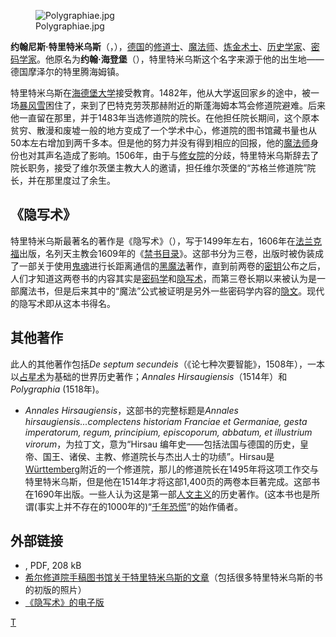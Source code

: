 [[File:Polygraphiae.jpg|right]]

'''约翰尼斯·特里特米乌斯'''（{{lang-de|Johannes Trithemius}}，{{bd|1462年|2月1日|1516年|6月13日|Trithemius}}），[[德国|德国]]的[[修道士|修道士]]、[[魔法师|魔法师]]、[[炼金术士|炼金术士]]、[[历史学家|历史学家]]、[[密码学家|密码学家]]。他原名为'''约翰·海登堡'''（{{lang|de|Johann Heidenberg}}），特里特米乌斯这个名字来源于他的出生地——德国摩泽尔的特里腾海姆镇。

特里特米乌斯在[[海德堡大学|海德堡大学]]接受教育。1482年，他从大学返回家乡的途中，被一场[[暴风雪|暴风雪]]困住了，来到了巴特克劳茨那赫附近的斯蓬海姆本笃会修道院避难。后来他一直留在那里，并于1483年当选修道院的院长。在他担任院长期间，这个原本贫穷、散漫和废墟一般的地方变成了一个学术中心，修道院的图书馆藏书量也从50本左右增加到两千多本。但是他的努力并没有得到相应的回报，他的[[魔法师|魔法师]]身份也对其声名造成了影响。1506年，由于与[[修女院|修女院]]的分歧，特里特米乌斯辞去了院长职务，接受了维尔茨堡主教大人的邀请，担任维尔茨堡的“苏格兰修道院”院长，并在那里度过了余生。

== 《隐写术》 ==

特里特米乌斯最著名的著作是《隐写术》（{{lang|en|''Steganographia''}}），写于1499年左右，1606年在[[法兰克福|法兰克福]]出版，名列天主教会1609年的《[[禁书目录|禁书目录]]》。这部书分为三卷，出版时被伪装成了一部关于使用[[鬼魂|鬼魂]]进行长距离通信的[[黑魔法|黑魔法]]著作，直到前两卷的[[密钥|密钥]]公布之后，人们才知道这两卷书的内容其实是[[密码学|密码学]]和[[隐写术|隐写术]]，而第三卷长期以来被认为是一部魔法书，但是后来其中的“魔法”公式被证明是另外一些密码学内容的[[隐文|隐文]]。现代的隐写术即从这本书得名。

== 其他著作 ==
此人的其他著作包括''De septum secundeis''（《论七种次要智能》，1508年），一本以[[占星术|占星术]]为基础的世界历史著作；''Annales Hirsaugiensis''（1514年）和''Polygraphia'' (1518年)。

* ''Annales Hirsaugiensis''，这部书的完整标题是''Annales hirsaugiensis...complectens historiam Franciae et Germaniae, gesta imperatorum, regum, principium, episcoporum, abbatum, et illustrium virorum''，为拉丁文，意为“Hirsau 编年史——包括法国与德国的历史，皇帝、国王、诸侯、主教、修道院长与杰出人士的功绩”。Hirsau是[[w:en:Württemberg|Württemberg]]附近的一个修道院，那儿的修道院长在1495年将这项工作交与特里特米乌斯，但是他在1514年才将这部1,400页的两卷本巨著完成。这部书在1690年出版。一些人认为这是第一部[[人文主义|人文主义]]的历史著作。(这本书也是所谓(事实上并不存在的1000年的)“[[千年恐慌|千年恐慌]]”的始作俑者。

== 外部链接 ==
* [https://web.archive.org/web/20050129212947/http://www.dtc.umn.edu/~reedsj/trit.pdf {{lang|en|Solved: The Ciphers in Book iii of Trithemius's ''Steganographia''}}], PDF, 208 kB
* [https://web.archive.org/web/20070218183955/http://www.hmml.org/exhibits/Trithemius/Introduction.html 希尔修道院手稿图书馆关于特里特米乌斯的文章]（包括很多特里特米乌斯的书的初版的照片）
* [http://www.esotericarchives.com/tritheim/stegano.htm 《隐写术》的电子版] {{Wayback|url=http://www.esotericarchives.com/tritheim/stegano.htm |date=20210417115124 }}

{{Authority control}}
[[Category:密码学家|T]]